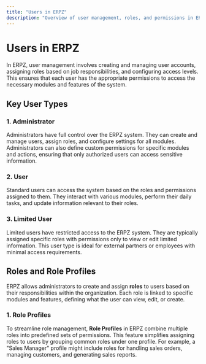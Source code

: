 ```yaml
---
title: "Users in ERPZ"
description: "Overview of user management, roles, and permissions in ERPZ"
---
```


# Users in ERPZ

In ERPZ, user management involves creating and managing user accounts, assigning roles based on job responsibilities, and configuring access levels. This ensures that each user has the appropriate permissions to access the necessary modules and features of the system.

## Key User Types

### 1. Administrator
Administrators have full control over the ERPZ system. They can create and manage users, assign roles, and configure settings for all modules. Administrators can also define custom permissions for specific modules and actions, ensuring that only authorized users can access sensitive information.

### 2. User
Standard users can access the system based on the roles and permissions assigned to them. They interact with various modules, perform their daily tasks, and update information relevant to their roles.

### 3. Limited User
Limited users have restricted access to the ERPZ system. They are typically assigned specific roles with permissions only to view or edit limited information. This user type is ideal for external partners or employees with minimal access requirements.

## Roles and Role Profiles

ERPZ allows administrators to create and assign **roles** to users based on their responsibilities within the organization. Each role is linked to specific modules and features, defining what the user can view, edit, or create.

### 1. Role Profiles
To streamline role management, **Role Profiles** in ERPZ combine multiple roles into predefined sets of permissions. This feature simplifies assigning roles to users by grouping common roles under one profile. For example, a "Sales Manager" profile might include roles for handling sales orders, managing customers, and generating sales reports.

